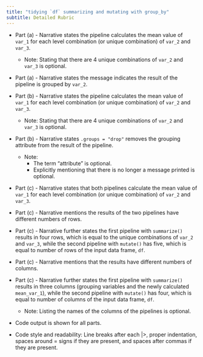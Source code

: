 ```yaml
---
title: "tidying `df` summarizing and mutating with group_by"
subtitle: Detailed Rubric
---
```


-   Part (a) - Narrative states the pipeline calculates the mean value of `var_1` for each level combination (or unique combination) of `var_2` and `var_3`.

    -   Note: Stating that there are 4 unique combinations of `var_2` and `var_3` is optional.

-   Part (a) - Narrative states the message indicates the result of the pipeline is grouped by `var_2`.

-   Part (b) - Narrative states the pipeline calculates the mean value of `var_1` for each level combination (or unique combination) of `var_2` and `var_3`.

    -   Note: Stating that there are 4 unique combinations of `var_2` and `var_3` is optional.

-   Part (b) - Narrative states `.groups = "drop"` removes the grouping attribute from the result of the pipeline.

    -   Note:
        -   The term "attribute" is optional.
        -   Explicitly mentioning that there is no longer a message printed is optional.

-   Part (c) - Narrative states that both pipelines calculate the mean value of `var_1` for each level combination (or unique combination) of `var_2` and `var_3`.

-   Part (c) - Narrative mentions the results of the two pipelines have different numbers of rows.

-   Part (c) - Narrative further states the first pipeline with `summarize()` results in four rows, which is equal to the unique combinations of `var_2` and `var_3`, while the second pipeline with `mutate()` has five, which is equal to number of rows of the input data frame, `df`.

-   Part (c) - Narrative mentions that the results have different numbers of columns.

-   Part (c) - Narrative further states the first pipeline with `summarize()` results in three columns (grouping variables and the newly calculated `mean_var_1`), while the second pipeline with `mutate()` has four, which is equal to number of columns of the input data frame, `df`.

    -   Note: Listing the names of the columns of the pipelines is optional.

-   Code output is shown for all parts.

-   Code style and readability: Line breaks after each |>, proper indentation, spaces around = signs if they are present, and spaces after commas if they are present.